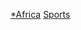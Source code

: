 {{portal|非洲}}
{{Year by category
| m = 2
| c = 0
| d = 1
| y = 6
| cat = 非洲體育
| sortkey = 非洲體育
| in = 
| parent = 各年份非洲體育
| subcat = 2016年非洲
}}
[[Category:2016年體育|*Africa]]
[[Category:2016年非洲|Sports]]